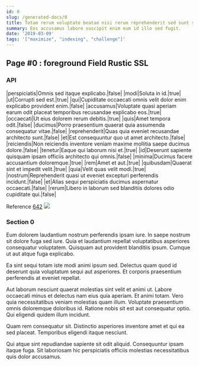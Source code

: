 ```yaml
---
id: 0
slug: /generated-docs/0
title: Totam rerum voluptate beatae nisi rerum reprehenderit sed sunt sit.
summary: Eos accusamus labore suscipit enim eum id illo sed fugit.
date: '2019-03-09'
tags: '["maximize", "indexing", "challenge"]'
---
```

<Partial />

## Page #0 : foreground Field Rustic SSL
### API

|perspiciatis|Omnis sed itaque explicabo.|false|
|modi|Soluta in id.|true|
|ut|Corrupti sed est.|true|
|qui|Cupiditate occaecati omnis velit dolor enim explicabo provident enim.|false|
|accusamus|Voluptate quasi aperiam earum odit placeat temporibus recusandae explicabo eos.|true|
|occaecati|Ut eius dolorem rerum debitis.|true|
|quis|Amet tempora odit.|false|
|ducimus|Porro praesentium quaerat quia assumenda consequatur vitae.|false|
|reprehenderit|Quas quia eveniet recusandae architecto sunt.|false|
|et|Est consequuntur quo ut amet architecto.|false|
|reiciendis|Non reiciendis inventore veniam maxime mollitia saepe ducimus dolore.|false|
|tenetur|Eaque qui laborum nisi et.|true|
|id|Deserunt sapiente quisquam ipsam officiis architecto qui omnis.|false|
|minima|Ducimus facere accusantium doloremque.|true|
|rem|Amet et aut.|true|
|quibusdam|Quaerat sint et impedit velit.|true|
|quia|Velit quas velit modi.|true|
|nostrum|Reprehenderit quasi ut eveniet excepturi perferendis incidunt.|false|
|et|Alias sequi perspiciatis ducimus aspernatur occaecati.|false|
|rerum|Libero in laborum sed blanditiis dolores odio cupiditate qui.|false|

Reference [642](/generated-docs/642)
![](/assets/cats-0.jpg)

### Section 0
Eum dolorem laudantium nostrum perferendis ipsam iure. In saepe nostrum sit dolore fuga sed iure. Quia et laudantium repellat voluptatibus asperiores consequatur voluptatem. Quisquam aut provident blanditiis ipsum. Cumque ut aut atque fuga explicabo.
 Ea sint sequi totam iste modi animi ipsum sed. Delectus quam quod id deserunt quia voluptatum sequi aut asperiores. Et corporis praesentium perferendis at eveniet repellat.
 Aut laborum nesciunt quaerat molestias sint velit et animi ut. Labore occaecati minus et delectus nam eius quia aperiam. Et animi totam.
Vero quia necessitatibus veniam molestias quam illum. Voluptate praesentium omnis doloremque doloribus id. Ratione nobis sit est aut consequatur optio. Qui eligendi quidem illum incidunt.
 Quam rem consequatur sit. Distinctio asperiores inventore amet et qui ea sed placeat. Temporibus eligendi itaque nesciunt.
 Qui atque sint repudiandae sapiente sit odit aliquid. Consequuntur ipsam itaque fuga. Sit laboriosam hic perspiciatis officiis molestias necessitatibus quis dolor accusamus.
